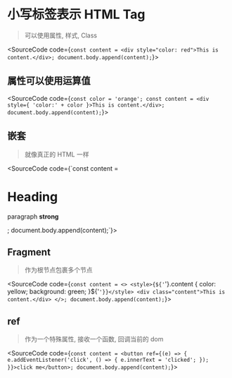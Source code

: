 
# 小写标签表示 HTML Tag

> 可以使用属性, 样式, Class

<SourceCode code={`const content = <div style="color: red">This is content.</div>;
document.body.append(content);`}></SourceCode>

## 属性可以使用运算值

<SourceCode code={`const color = 'orange';
const content = <div style={ 'color:' + color }>This is content.</div>;
document.body.append(content);`}></SourceCode>

## 嵌套

> 就像真正的 HTML 一样

<SourceCode code={`const content = <div>
    <h1>Heading</h1>
    <p>paragraph <strong>strong</strong></p>
</div>;
document.body.append(content);`}></SourceCode>

## Fragment

> 作为根节点包裹多个节点

<SourceCode code={`const content = <>
    <style>{${'`'}.content { color: yellow; background: green; }${'`'}}</style>
    <div class="content">This is content.</div>
</>;
document.body.append(content);`}></SourceCode>

## ref

> 作为一个特殊属性, 接收一个函数, 回调当前的 dom

<SourceCode code={`const content = <button ref={(e) => {
    e.addEventListener('click', () => {
        e.innerText = 'clicked';
    });
}}>click me</button>;
document.body.append(content);`}></SourceCode>